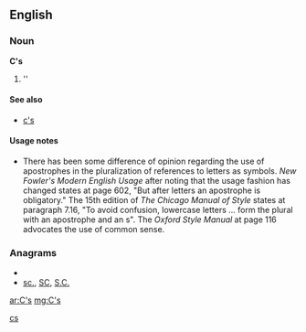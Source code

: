 {{also|Appendix:Variations of "cs"}}
==English==

===Noun===
'''C's'''

# ''{{plural of|[[C]]}}

====See also====
* [[c's]]

====Usage notes====
* There has been some difference of opinion regarding the use of apostrophes in the pluralization of references to letters as symbols.  ''New Fowler's Modern English Usage'' after noting that the usage fashion has changed states at page 602, "But after letters an apostrophe is obligatory."    The 15th edition of ''The Chicago Manual of Style'' states at paragraph 7.16, "To avoid confusion, lowercase letters ... form the plural with an apostrophe and an s".  The ''Oxford Style Manual'' at page 116 advocates the use of common sense.

===Anagrams===
* {{alphagram|cs}}
* [[sc.#English|sc.]], [[SC#English|SC]], [[S.C.#English|S.C.]]

[[Category:English terms spelled with '|cs]]

[[ar:C's]]
[[mg:C's]]